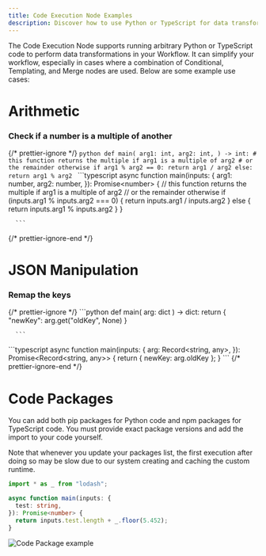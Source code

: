```yaml
---
title: Code Execution Node Examples
description: Discover how to use Python or TypeScript for data transformations in Vellum Workflows, including arithmetic and JSON manipulation.
---
```

The Code Execution Node supports running arbitrary Python or TypeScript code to perform data transformations in your Workflow. It can simplify your workflow, especially in cases where a combination of Conditional, Templating, and Merge nodes are used. Below are some example use cases:

# Arithmetic

### Check if a number is a multiple of another

{/* prettier-ignore */}
<CodeBlocks>
  <CodeBlock title="Python">
      ```python
      def main(
          arg1: int,
          arg2: int,
      ) -> int:
          # this function returns the multiple if arg1 is a multiple of arg2
          # or the remainder otherwise
          if arg1 % arg2 == 0:
              return arg1 / arg2
          else:
              return arg1 % arg2
      ```
  </CodeBlock>
  <CodeBlock title="TypeScript">
      ```typescript
      async function main(inputs: {
        arg1: number,
        arg2: number,
      }): Promise&lt;number&gt; {
        // this function returns the multiple if arg1 is a multiple of arg2
        // or the remainder otherwise
        if (inputs.arg1 % inputs.arg2 === 0) {
          return inputs.arg1 / inputs.arg2
        } else {
          return inputs.arg1 % inputs.arg2
        }
      }

      ```
  </CodeBlock>
</CodeBlocks>
{/* prettier-ignore-end */}

# JSON Manipulation

### Remap the keys

{/* prettier-ignore */}
<CodeBlocks>
  <CodeBlock title="Code">
      ```python
      def main(
          arg: dict
      ) -> dict:
          return {
            "newKey": arg.get("oldKey", None)
          }

      ```

  </CodeBlock>

  <CodeBlock title="TypeScript">
      ```typescript
      async function main(inputs: {
        arg: Record&lt;string, any&gt,
      }): Promise&lt;Record&lt;string, any&gt&gt; {
        return {
          newKey: arg.oldKey
        };
      }
      ```
  </CodeBlock>
</CodeBlocks>
{/* prettier-ignore-end */}

# Code Packages
You can add both pip packages for Python code and npm packages for TypeScript code. You must provide exact package versions and add the import to your code yourself.

Note that whenever you update your packages list, the first execution after doing so may be slow due to our system creating and caching the custom runtime.

```typescript
import * as _ from "lodash";

async function main(inputs: {
  test: string,
}): Promise<number> {
  return inputs.test.length + _.floor(5.452);
}
```

![Code Package example](https://storage.googleapis.com/vellum-public/help-docs/workflow-node-packages.png)

